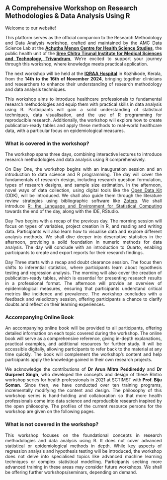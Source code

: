 ## A Comprehensive Workshop on Research Methodologies & Data Analysis Using R

::: {style="text-align:justify"}
Welcome to our website!

This platform serves as the official companion to the Research Methodology and Data Analysis workshop, crafted and maintained by the AMC Data Science Lab at the [**Achutha Menon Centre for Health Science Studies**](https://www.sctimst.ac.in/About%20SCTIMST/Organisation/AMCHSS/), the public health unit of the [**Sree Chitra Tirunal Institute for Medical Sciences and Technology, Trivandrum**.](https://www.sctimst.ac.in/) We're excited to support your journey through this workshop, where knowledge meets practical application.

The next workshop will be held at the [**IQRAA Hospital**](https://iqraahospital.in/) in Kozhikode, Kerala, from the **14th to the 16th of November 2024**, bringing together clinicians and researchers to enhance their understanding of research methodology and data analysis techniques.

This workshop aims to introduce healthcare professionals to fundamental research methodologies and equip them with practical skills in data analysis using R. Participants will gain a solid understanding of statistical techniques, data visualisation, and the use of R programming for reproducible research. Additionally, the workshop will explore how to create publication-ready tables and apply these methods to real-world healthcare data, with a particular focus on epidemiological measures.
:::

### What is covered in the workshop?

::: {style="text-align:justify"}
The workshop spans three days, combining interactive lectures to introduce research methodologies and data analysis using R comprehensively.

On Day One, the workshop begins with an inauguration session and an introduction to data science and R programming. The day will cover the fundamentals of research design, including research question formulation, types of research designs, and sample size estimation. In the afternoon, novel ways of data collection, using digital tools like the [Open Data Kit](https://research.iqraahospital.in/) (ODK), will be introduced. We shall also guide them through the literature review strategies using bibliographic software like [Zotero](https://www.zotero.org/). We shall introduce [R: the Language and Environment for Statistical Computing](https://www.R-project.org/) towards the end of the day, along with the IDE, RStudio.

Day Two begins with a recap of the previous day. The morning session will focus on types of variables, project creation in R, and reading and writing data. Participants will also learn how to visualise data and explore different analysis methods. We shall dive deeper into descriptive statistics in the afternoon, providing a solid foundation in numeric methods for data analysis. The day will conclude with an introduction to Quarto, enabling participants to create and export reports for their research findings.

Day Three starts with a recap and doubt clearance session. The focus then shifts to inferential statistics, where participants learn about hypothesis testing and regression analysis. The morning will also cover the creation of publication-ready tables, which is essential for presenting research results in a professional format. The afternoon will provide an overview of epidemiological measures, ensuring that participants understand critical metrics like incidence and prevalence. The workshop concludes with a feedback and valedictory session, offering participants a chance to clarify doubts and reflect on their learning experiences.
:::

### Accompanying Online Book

::: {style="text-align:justify"}
An accompanying online book will be provided to all participants, offering detailed information on each topic covered during the workshop. The online book will serve as a comprehensive reference, giving in-depth explanations, practical examples, and additional resources for further study. It will be accessible digitally, allowing participants to refer back to the material at any time quickly. The book will complement the workshop's content and help participants apply the knowledge gained in their own research projects.

We acknowledge the contributions of **Dr Arun Mitra Peddireddy** and **Dr Gurpreet Singh**, who developed the concepts and design of these RIntro workshop series for health professionals in 2021 at SCTIMST with **Prof. Biju Soman**. Since then, we have conducted over ten training programs, incrementally modifying the content and design. The philosophy of this workshop series is hand-holding and collaboration so that more health professionals come into data science and reproducible research inspired by the open philosophy. The profiles of the current resource persons for the workshop are given on the following pages.
:::

### What is not covered in the workshop?

::: {style="text-align:justify"}
This workshop focuses on the foundational concepts in research methodologies and data analysis using R. It does not cover advanced statistical or epidemiological methods in depth. While key aspects of regression analysis and hypothesis testing will be introduced, the workshop does not delve into specialised topics like advanced machine learning techniques or complex statistical modelling. Participants seeking more advanced training in these areas may consider future workshops. We shall be offering further workshops/seminars, depending on demand.
:::
